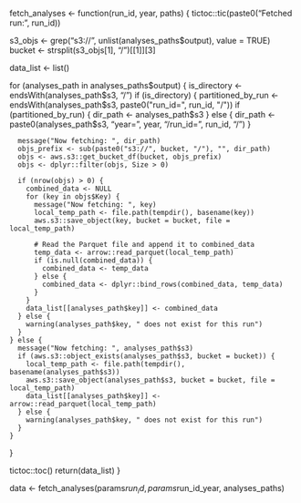 fetch_analyses <- function(run_id, year, paths) {
  tictoc::tic(paste0("Fetched run: ", run_id))

  s3_objs <- grep("s3://", unlist(analyses_paths$output), value = TRUE)
  bucket <- strsplit(s3_objs[1], "/")[[1]][3]

  data_list <- list()

  for (analyses_path in analyses_paths$output) {
    is_directory <- endsWith(analyses_path$s3, "/")
    if (is_directory) {
      partitioned_by_run <- endsWith(analyses_path$s3, paste0("run_id=", run_id, "/"))
      if (partitioned_by_run) {
        dir_path <- analyses_path$s3
      } else {
        dir_path <- paste0(analyses_path$s3, "year=", year, "/run_id=", run_id, "/")
      }

      message("Now fetching: ", dir_path)
      objs_prefix <- sub(paste0("s3://", bucket, "/"), "", dir_path)
      objs <- aws.s3::get_bucket_df(bucket, objs_prefix)
      objs <- dplyr::filter(objs, Size > 0)

      if (nrow(objs) > 0) {
        combined_data <- NULL
        for (key in objs$Key) {
          message("Now fetching: ", key)
          local_temp_path <- file.path(tempdir(), basename(key))
          aws.s3::save_object(key, bucket = bucket, file = local_temp_path)

          # Read the Parquet file and append it to combined_data
          temp_data <- arrow::read_parquet(local_temp_path)
          if (is.null(combined_data)) {
            combined_data <- temp_data
          } else {
            combined_data <- dplyr::bind_rows(combined_data, temp_data)
          }
        }
        data_list[[analyses_path$key]] <- combined_data
      } else {
        warning(analyses_path$key, " does not exist for this run")
      }
    } else {
      message("Now fetching: ", analyses_path$s3)
      if (aws.s3::object_exists(analyses_path$s3, bucket = bucket)) {
        local_temp_path <- file.path(tempdir(), basename(analyses_path$s3))
        aws.s3::save_object(analyses_path$s3, bucket = bucket, file = local_temp_path)
        data_list[[analyses_path$key]] <- arrow::read_parquet(local_temp_path)
      } else {
        warning(analyses_path$key, " does not exist for this run")
      }
    }
  }

  tictoc::toc()
  return(data_list)
}

data <- fetch_analyses(params$run_id, params$run_id_year, analyses_paths)
